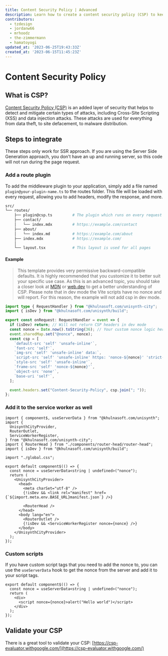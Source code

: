 ```yaml
---
title: Content Security Policy | Advanced
description: Learn how to create a content security policy (CSP) to keep your Unisynth app safe.
contributors:
  - tzdesign
  - jordanw66
  - mrhoodz
  - the-zimmermann
  - hamatoyogi
updated_at: '2023-06-25T19:43:33Z'
created_at: '2023-06-15T11:45:23Z'
---
```


# Content Security Policy

## What is CSP?

[Content Security Policy (CSP)](https://developer.mozilla.org/en-US/docs/Web/HTTP/CSP) is an added layer of security that helps to detect and mitigate certain types of attacks, including Cross-Site Scripting (XSS) and data injection attacks. These attacks are used for everything from data theft, to site defacement, to malware distribution.

## Steps to integrate

These steps only work for SSR approach. If you are using the Server Side Generation approach, you don't have an up and running server, so this code will not run during the page request.

### Add a route plugin

To add the middleware plugin to your application, simply add a file named ```plugin@your-plugin-name.ts``` to the routes folder. 
This file will be loaded with every request, allowing you to add headers, modify the response, and more.

```bash  {3} /plugin@csp\.ts/ title="Add the plugin"
src/
└── routes/
    ├── plugin@csp.ts         # The plugin which runs on every request (route middleware)
    ├── contact/
    │   └── index.mdx         # https://example.com/contact
    ├── about/
    │   └── index.md          # https://example.com/about
    ├── index.mdx             # https://example.com/
    │
    └── layout.tsx            # This layout is used for all pages
```

#### Example

> This template provides very permissive backward-compatible defaults. 
> It is highly recommended that you customize it to better suit your specific use case.
> As this is an advanced topic, you should take a closer look at [MDN](https://developer.mozilla.org/en-US/docs/Web/HTTP/CSP) or [web.dev](https://web.dev/csp/) to get a better understanding of CSP.
> Please note that in dev mode the Vite scripts have no nonce and will report. For this reason, the example will not add csp in dev mode.

```typescript title="src/routes/plugin@csp.ts"
import type { RequestHandler } from "@khulnasoft.com/unisynth-city";
import { isDev } from "@khulnasoft.com/unisynth/build";

export const onRequest: RequestHandler = event => {
  if (isDev) return; // Will not return CSP headers in dev mode
  const nonce = Date.now().toString(36); // Your custom nonce logic here
  event.sharedMap.set("@nonce", nonce);
  const csp = [
    `default-src 'self' 'unsafe-inline'`,
    `font-src 'self'`,
    `img-src 'self' 'unsafe-inline' data:`,
    `script-src 'self' 'unsafe-inline' https: 'nonce-${nonce}' 'strict-dynamic'`,
    `style-src 'self' 'unsafe-inline'`,
    `frame-src 'self' 'nonce-${nonce}'`,
    `object-src 'none'`,
    `base-uri 'self'`,
  ];

  event.headers.set("Content-Security-Policy", csp.join("; "));
};
```

### Add it to the service worker as well

```tsx {12,22} /nonce/ title="src/root.ts"
import { component$, useServerData } from "@khulnasoft.com/unisynth";
import {
  UnisynthCityProvider,
  RouterOutlet,
  ServiceWorkerRegister,
} from "@khulnasoft.com/unisynth-city";
import { RouterHead } from "./components/router-head/router-head";
import { isDev } from "@khulnasoft.com/unisynth/build";

import "./global.css";

export default component$(() => {
  const nonce = useServerData<string | undefined>("nonce");
  return (
    <UnisynthCityProvider>
      <head>
        <meta charSet="utf-8" />
        {!isDev && <link rel="manifest" href={`${import.meta.env.BASE_URL}manifest.json`} />}

        <RouterHead />
      </head>
      <body lang="en">
        <RouterOutlet />
        {!isDev && <ServiceWorkerRegister nonce={nonce} />}
      </body>
    </UnisynthCityProvider>
  );
});
```

### Custom scripts

If you have custom script tags that you need to add the nonce to, you can use the `useServerData` hook to get the nonce from the server and add it to your script tags.

```tsx {2,5} /nonce/ title="src/components/some-component.tsx"
export default component$(() => {
  const nonce = useServerData<string | undefined>("nonce");
  return (
    <div>
      <script nonce={nonce}>alert("Hello world")</script>
    </div>
  );
});
```


## Validate your CSP

There is a great tool to validate your CSP: [https://csp-evaluator.withgoogle.com/](https://csp-evaluator.withgoogle.com/)
